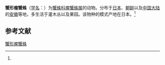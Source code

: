 {{Speciesbox
| name = 蟹形瘤蟹蛛
| status = 
| status_system = 
| image = 
| genus = Phrynarachne
| species = katoi
| authority = (Chikuni, 1955)<ref name='id14570'>{{cite web| url =http://www.bioinfo.cn/db05/BjdwSpecies.php?action=view&id=14570| title =蟹形瘤蟹蛛| work =《中国动物物种编目数据库》| publisher =中国科学院微生物研究所| author =中国科学院动物研究所| accessdate =2009-04-28| deadurl =yes| archiveurl =https://web.archive.org/web/20160305031024/http://www.bioinfo.cn/db05/BjdwSpecies.php?action=view&id=14570| archivedate =2016-03-05| df =}}</ref>
}}

'''蟹形瘤蟹蛛'''（[[学名|学名]]：{{lang|la|''Phrynarachne katoi''}}）为[[蟹蛛科|蟹蛛科]][[瘤蟹蛛属|瘤蟹蛛属]]的动物。分布于[[日本|日本]]、[[朝鲜|朝鲜]]以及[[中国大陆|中国大陆]]的[[安徽|安徽]]等地，多生活于灌木丛以及果园。该物种的模式产地在日本。<ref name='id14570'/>

== 参考文献 ==
{{reflist}}

{{Wikispecies|Phrynarachne katoi}}
{{Taxonbar|from=Q2500513}}

[[Category:瘤蟹蛛属|蟹形瘤蟹蛛]]


{{蜘蛛小作品}}